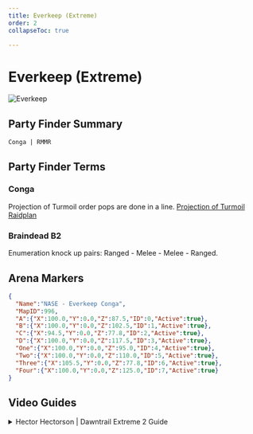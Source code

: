 ```yaml
---
title: Everkeep (Extreme)
order: 2
collapseToc: true

---
```


# Everkeep (Extreme)

![Everkeep](/images/thumbnails/extreme/dt-ex2.png)

## Party Finder Summary

```
Conga | RMMR
```

## Party Finder Terms

### Conga


Projection of Turmoil order pops are done in a line. [Projection of Turmoil Raidplan](<https://raidplan.io/plan/kOzWlEJdezZxbmL9>)

### Braindead B2

Enumeration knock up pairs: Ranged - Melee - Melee - Ranged. 

## Arena Markers

```json
{
  "Name":"NASE - Everkeep Conga",
  "MapID":996,
  "A":{"X":100.0,"Y":0.0,"Z":87.5,"ID":0,"Active":true},
  "B":{"X":100.0,"Y":0.0,"Z":102.5,"ID":1,"Active":true},
  "C":{"X":94.5,"Y":0.0,"Z":77.8,"ID":2,"Active":true},
  "D":{"X":100.0,"Y":0.0,"Z":117.5,"ID":3,"Active":true},
  "One":{"X":100.0,"Y":0.0,"Z":95.0,"ID":4,"Active":true},
  "Two":{"X":100.0,"Y":0.0,"Z":110.0,"ID":5,"Active":true},
  "Three":{"X":105.5,"Y":0.0,"Z":77.8,"ID":6,"Active":true},
  "Four":{"X":100.0,"Y":0.0,"Z":125.0,"ID":7,"Active":true}
}
```

## Video Guides

<details>
<summary>Hector Hectorson | Dawntrail Extreme 2 Guide</summary>

<YouTube videoId="Du3QNaUkIt0" />
</details>

